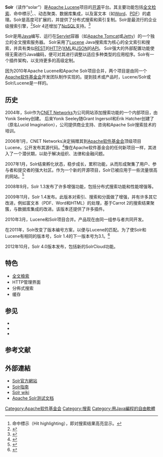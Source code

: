 {{noteTA|G1=IT|G2=FL}}
{{Infobox software
| name                   = Solr
| logo                   = 
| screenshot             =
| caption                =
| developer              = [[Apache软件基金会|Apache软件基金会]]
| status                 = 活跃
| latest release version = 9.0.0
| latest release date    = {{release date and age|2022|05|12}}
| latest preview version =
| latest preview date    =
| operating system       = [[跨平台|跨平台]]
| platform               =
| programming language   = [[Java|Java]]
| genre                  = 企業搜索伺服器軟件
| license                = [[Apache許可證|Apache許可證]] 2.0
| website                = {{URL|https://solr.apache.org/}}
}}

'''Solr'''（读作“solar”）是[[Lucene|Apache Lucene]]项目的[[开源|开源]]{{tsl|en|Enterprise search|企业搜索}}平台。其主要功能包括[[全文检索|全文检索]]、命中標示<ref>命中標示（Hit highlighting），即对搜索结果高亮显示。</ref>、{{tsl|en|Faceted search|分面搜索}}、动态聚类、数据库集成，以及富文本（如[[Word|Word]]、[[PDF|PDF]]）的處理。Solr是高度可扩展的，并提供了分布式搜索和索引复制。Solr是最流行的企业级搜索引擎，<ref>{{cite web|title=DB-Engines Ranking of Search Engines|url=http://db-engines.com/en/ranking/search+engine|publisher=DB-Engines|accessdate=2014-07-10|archive-url=https://web.archive.org/web/20181019140620/https://db-engines.com/en/ranking/search+engine|archive-date=2018-10-19|dead-url=yes}}</ref>Solr 4还增加了[[NoSQL|NoSQL]]支持。<ref>{{cite web |title=Solr 4 preview: SolrCloud, NoSQL, and more |url=http://searchhub.org/2012/05/21/solr-4-preview/ |publisher=SearchHub |accessdate=2014-07-10 |deadurl=yes |archiveurl=https://web.archive.org/web/20140706165443/http://searchhub.org/2012/05/21/solr-4-preview/ |archivedate=2014-07-06 }}</ref>

Solr是用[[Java|Java]]编写、运行在[[Servlet|Servlet]]容器（如[[Apache_Tomcat|Apache Tomcat]]或[[Jetty|Jetty]]）的一个独立的全文搜索服务器。 Solr采用了[[Lucene|Lucene]] Java搜索库为核心的全文索引和搜索，并具有类似[[REST|REST]]的[[HTTP|HTTP]]/[[XML|XML]]和[[JSON|JSON]]的[[API|API]]。 Solr强大的外部配置功能使得无需进行Java编码，便可对其进行调整以适应多种类型的应用程序。Solr有一个插件架构，以支持更多的高级定制。 

因为2010年Apache Lucene和Apache Solr项目合并，两个项目是由同一个[[Apache软件基金会|Apache软件基金会]]开发团队制作实现的。提到技术或产品时，Lucene/Solr或Solr/Lucene是一样的。

== 历史 ==
2004年，Solr作为[[CNET|CNET Networks]]为公司网站添加搜索功能的一个内部项目，由Yonik Seeley创建。
后来Yonik Seeley随Grant Ingersoll和Erik Hatcher创建了{{tsl|en|LucidWorks}}（原名Lucid Imagination），公司提供商业支持、咨询和Apache Solr搜索技术的培训。

2006年1月，CNET Networks决定捐赠其到[[Apache软件基金会|Apache软件基金会]]顶级项目Lucene，公开发布其源代码。<ref>{{cite web|title=SOLR-1 CNET code contribution|url=https://issues.apache.org/jira/browse/SOLR-1|publisher=Atlassian JIRA|accessdate=2014-07-11|archive-date=2009-10-02|archive-url=https://web.archive.org/web/20091002212919/http://issues.apache.org/jira/browse/SOLR-1|dead-url=no}}</ref>像在Apache软件基金会的任何新项目一样，其进入了一个潜伏期，以助于解决组织、法律和金融问题。

2007年1月，Solr结束孵化状态，稳步成长，累积功能，从而形成聚集了用户、参与者和提交者的强大社区。作为一个新的开源项目，Solr已被应用于一些流量很高的网站。<ref>{{cite web|title=Public Websites using Solr|url=http://wiki.apache.org/solr/PublicServers|publisher=Solr Wiki|accessdate=2014-07-11|archive-date=2018-09-22|archive-url=https://web.archive.org/web/20180922191015/https://wiki.apache.org/solr/PublicServers|dead-url=no}}</ref>

2008年9月，Solr 1.3发布了许多增强功能，包括分布式搜索功能和性能增强等。

2009年11月，Solr 1.4发布。此版本对索引、搜索和分面做了增强，并有许多其它改进，例如富文本（PDF、Word和HTML）的处理，基于Carrot 2的搜索结果聚簇，与数据库集成的改进。该版本还提供了许多插件。 

2010年3月，Lucene和Solr项目合并。产品现在由同一组参与者共同开发。

在2011年，Solr改变了版本编号方案，以便与Lucene的匹配。为了使Solr和Lucene有相同的版本号，Solr 1.4的下一版本号为3.1。<ref>{{cite web|title=Solr 3.1|url=http://wiki.apache.org/solr/Solr3.1|publisher=Solr Wiki|accessdate=2014-07-11|archive-date=2014-06-17|archive-url=https://web.archive.org/web/20140617190325/http://wiki.apache.org/solr/Solr3.1|dead-url=no}}</ref>

2012年10月，Solr 4.0版本发布，包括新的SolrCloud功能。

== 特色 ==
* [[全文檢索|全文檢索]]
* HTTP管理界面
* 分佈式搜索
* 缓存

== 参见 ==
* {{tsl|en|Search-oriented architecture|面向搜索架构}}
* {{tsl|en|eGranary Digital Library|eGranary数字图书馆}}
* {{tsl|en|List of information retrieval libraries|信息检索函式库列表}}

== 参考文献 ==
{{reflist}}

== 外部連結 ==
* [http://lucene.apache.org/solr Solr官方網站]{{Wayback|url=http://lucene.apache.org/solr |date=20091027195053 }}
* [http://lucene.apache.org/solr/tutorial.html Solr指南]{{Wayback|url=http://lucene.apache.org/solr/tutorial.html |date=20140710200429 }}
* [http://wiki.apache.org/solr Solr wiki]{{Wayback|url=http://wiki.apache.org/solr |date=20091031234237 }}
* [https://web.archive.org/web/20120729142330/http://svn.apache.org/repos/asf/lucene/dev/trunk/solr/example/exampledocs/ Apache Solr测试文档]

{{Apache}}

[[Category:Apache软件基金会|Category:Apache软件基金会]]
[[Category:搜索|Category:搜索]]
[[Category:用Java編程的自由軟體|Category:用Java編程的自由軟體]]